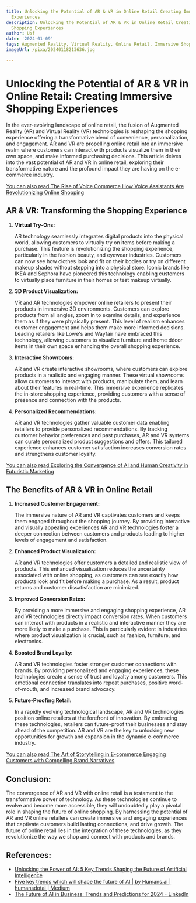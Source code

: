 ```yaml
---
title: Unlocking the Potential of AR & VR in Online Retail Creating Immersive Shopping
  Experiences
description: Unlocking the Potential of AR & VR in Online Retail Creating Immersive
  Shopping Experiences
author: Usf
date: '2024-01-09'
tags: Augmented Reality, Virtual Reality, Online Retail, Immersive Shopping Experiences
imageUrl: /pixa/20240118213636.jpg

---
```

# Unlocking the Potential of AR &  VR in Online Retail: Creating Immersive Shopping Experiences

In the ever-evolving  landscape of online retail,  the fusion of Augmented Reality (AR) and Virtual  Reality (VR) technologies  is reshaping the shopping experience  offering  a transformative  blend of  convenience,  personalization,  and engagement. AR and VR are propelling online retail into an immersive realm where customers can interact with products visualize them in their own space, and make informed purchasing decisions. This article delves into the vast potential of AR and VR in online retail, exploring their transformative nature and the profound impact they are having on the  e-commerce  industry.

[You can  also  read The Rise of Voice Commerce How Voice Assistants  Are Revolutionizing Online Shopping](The%20Rise%20of%20Voice%20Commerce%20How%20Voice%20Assistants%20Are%20Revolutionizing%20Online%20Shopping)


##  AR & VR:  Transforming the Shopping Experience

1. **Virtual  Try-Ons:**

   AR technology seamlessly  integrates digital products into the physical world,  allowing customers to virtually try on items before making a purchase. This feature  is revolutionizing the shopping experience, particularly in the fashion beauty, and eyewear industries. Customers  can now see how clothes look and fit  on their bodies or try on different makeup shades without stepping into a physical store. Iconic brands like IKEA and  Sephora have pioneered  this technology enabling customers to virtually place furniture in their homes or test makeup virtually.

2. **3D Product Visualization:**

   VR  and AR technologies empower online  retailers to present their products in immersive  3D environments. Customers can explore products  from all angles, zoom in to examine details, and experience them as  if they were physically present. This  level of realism enhances customer engagement and helps them  make more informed decisions. Leading retailers like Lowe's and Wayfair have embraced this technology, allowing  customers to visualize furniture and home décor items in  their own space  enhancing the overall shopping experience.

3. **Interactive Showrooms:**

   AR and  VR create interactive showrooms, where  customers can explore products in a realistic and engaging manner.  These virtual showrooms allow customers to interact with  products, manipulate them, and learn  about their features in real-time. This immersive experience replicates the in-store shopping experience, providing customers with a sense of presence and connection with the products.

4. **Personalized Recommendations:**

    AR and VR technologies gather  valuable  customer data enabling retailers to provide personalized  recommendations.  By tracking customer behavior preferences  and past purchases, AR and VR systems can curate personalized product suggestions and offers. This tailored experience enhances customer satisfaction increases conversion rates and strengthens customer loyalty.

[You can also read Exploring the Convergence of AI and Human Creativity in Futuristic Marketing](Exploring%20the%20Convergence%20of%20AI%20and%20Human%20Creativity%20in%20Futuristic%20Marketing)


## The Benefits of AR & VR in Online Retail

1. **Increased Customer Engagement:**

   The immersive nature  of AR and VR captivates customers and keeps them engaged throughout the shopping journey. By providing interactive and visually appealing  experiences AR and VR technologies foster a deeper  connection between customers and products  leading to higher levels of engagement and satisfaction.

2. **Enhanced Product Visualization:**

   AR and VR technologies offer customers a detailed and realistic view of products. This enhanced visualization  reduces the uncertainty associated  with online shopping, as  customers can see exactly  how  products look and fit  before making a purchase. As a result,  product returns and customer dissatisfaction are minimized.

3. **Improved Conversion Rates:**

   By providing a more immersive and engaging shopping experience, AR and VR  technologies directly impact conversion rates.  When customers can interact with products in  a realistic and interactive manner they are more likely to make a purchase.  This is  particularly evident in industries where product visualization is crucial,  such as fashion, furniture, and electronics.

4. **Boosted Brand Loyalty:**

   AR and VR technologies foster stronger customer connections with brands.  By providing personalized and engaging experiences, these technologies create a sense  of trust and loyalty among customers. This emotional connection translates  into repeat purchases, positive word-of-mouth, and increased  brand advocacy.

5. **Future-Proofing Retail:**

    In a rapidly evolving technological landscape, AR and VR technologies position online retailers at the forefront of innovation. By embracing these technologies, retailers can future-proof their businesses and stay ahead of the competition. AR and VR are  the key to unlocking new opportunities  for growth and expansion in the dynamic e-commerce industry.

[You can  also read The Art  of Storytelling in E-commerce  Engaging Customers with Compelling Brand Narratives](The%20Art%20of%20Storytelling%20in%20E-commerce%20Engaging%20Customers%20with%20Compelling%20Brand%20Narratives)


## Conclusion:

The convergence of  AR and VR with  online retail is a testament to the transformative power of technology.  As these technologies continue to  evolve and become more accessible, they will undoubtedly play a pivotal role in shaping the future of online shopping. By harnessing the potential of AR and VR online retailers can create immersive and engaging experiences that captivate customers build  lasting connections, and drive growth. The future of online retail lies in the integration of these technologies, as they revolutionize the way we shop and connect with products and brands.

## References:
- [Unlocking the Power of AI: 5 Key Trends Shaping the Future of Artificial Intelligence](https://nextechsol.com/five-trends-of-artificial-intelligence/)
- [Five key trends which will shape the future of AI | by Humans.ai | humansdotai | Medium](https://medium.com/humansdotai/five-key-trends-which-will-shape-the-future-of-ai-75f0b4791b77)
- [The Future of AI in Business: Trends and Predictions for 2024 - LinkedIn](https://www.linkedin.com/pulse/future-ai-business-trends-predictions-2024-gloriousinsight-digital-dcspf)

